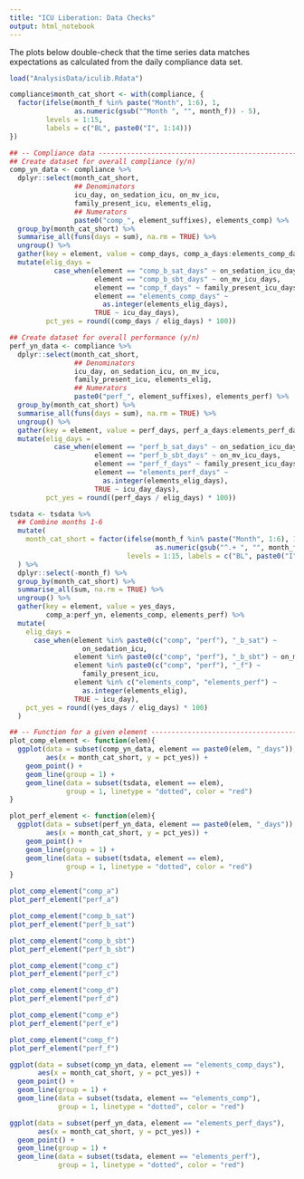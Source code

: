 ```yaml
---
title: "ICU Liberation: Data Checks"
output: html_notebook
---
```


The plots below double-check that the time series data matches expectations as
calculated from the daily compliance data set.

```r
load("AnalysisData/iculib.Rdata")
```

```r
compliance$month_cat_short <- with(compliance, {
  factor(ifelse(month_f %in% paste("Month", 1:6), 1,
                as.numeric(gsub("^Month ", "", month_f)) - 5),
         levels = 1:15,
         labels = c("BL", paste0("I", 1:14)))
})

## -- Compliance data ----------------------------------------------------------
## Create dataset for overall compliance (y/n)
comp_yn_data <- compliance %>%
  dplyr::select(month_cat_short,
                ## Denominators
                icu_day, on_sedation_icu, on_mv_icu,
                family_present_icu, elements_elig,
                ## Numerators
                paste0("comp_", element_suffixes), elements_comp) %>%
  group_by(month_cat_short) %>%
  summarise_all(funs(days = sum), na.rm = TRUE) %>%
  ungroup() %>%
  gather(key = element, value = comp_days, comp_a_days:elements_comp_days) %>%
  mutate(elig_days =
           case_when(element == "comp_b_sat_days" ~ on_sedation_icu_days,
                     element == "comp_b_sbt_days" ~ on_mv_icu_days,
                     element == "comp_f_days" ~ family_present_icu_days,
                     element == "elements_comp_days" ~
                       as.integer(elements_elig_days),
                     TRUE ~ icu_day_days),
         pct_yes = round((comp_days / elig_days) * 100))

## Create dataset for overall performance (y/n)
perf_yn_data <- compliance %>%
  dplyr::select(month_cat_short,
                ## Denominators
                icu_day, on_sedation_icu, on_mv_icu,
                family_present_icu, elements_elig,
                ## Numerators
                paste0("perf_", element_suffixes), elements_perf) %>%
  group_by(month_cat_short) %>%
  summarise_all(funs(days = sum), na.rm = TRUE) %>%
  ungroup() %>%
  gather(key = element, value = perf_days, perf_a_days:elements_perf_days) %>%
  mutate(elig_days =
           case_when(element == "perf_b_sat_days" ~ on_sedation_icu_days,
                     element == "perf_b_sbt_days" ~ on_mv_icu_days,
                     element == "perf_f_days" ~ family_present_icu_days,
                     element == "elements_perf_days" ~
                       as.integer(elements_elig_days),
                     TRUE ~ icu_day_days),
         pct_yes = round((perf_days / elig_days) * 100))

```

```r
tsdata <- tsdata %>%
  ## Combine months 1-6
  mutate(
    month_cat_short = factor(ifelse(month_f %in% paste("Month", 1:6), 1,
                                    as.numeric(gsub("^.+ ", "", month_f)) - 5),
                             levels = 1:15, labels = c("BL", paste0("I", 1:14)))
  ) %>%
  dplyr::select(-month_f) %>%
  group_by(month_cat_short) %>%
  summarise_all(sum, na.rm = TRUE) %>%
  ungroup() %>%
  gather(key = element, value = yes_days,
         comp_a:perf_yn, elements_comp, elements_perf) %>%
  mutate(
    elig_days =
      case_when(element %in% paste0(c("comp", "perf"), "_b_sat") ~
                  on_sedation_icu,
                element %in% paste0(c("comp", "perf"), "_b_sbt") ~ on_mv_icu,
                element %in% paste0(c("comp", "perf"), "_f") ~
                  family_present_icu,
                element %in% c("elements_comp", "elements_perf") ~
                  as.integer(elements_elig),
                TRUE ~ icu_day),
    pct_yes = round((yes_days / elig_days) * 100)
  )

```

```r
## -- Function for a given element ---------------------------------------------
plot_comp_element <- function(elem){
  ggplot(data = subset(comp_yn_data, element == paste0(elem, "_days")),
         aes(x = month_cat_short, y = pct_yes)) +
    geom_point() +
    geom_line(group = 1) +
    geom_line(data = subset(tsdata, element == elem),
              group = 1, linetype = "dotted", color = "red")
}

plot_perf_element <- function(elem){
  ggplot(data = subset(perf_yn_data, element == paste0(elem, "_days")),
         aes(x = month_cat_short, y = pct_yes)) +
    geom_point() +
    geom_line(group = 1) +
    geom_line(data = subset(tsdata, element == elem),
              group = 1, linetype = "dotted", color = "red")
}

```

```r
plot_comp_element("comp_a")
plot_perf_element("perf_a")

```
```r
plot_comp_element("comp_b_sat")
plot_perf_element("perf_b_sat")

```

```r
plot_comp_element("comp_b_sbt")
plot_perf_element("perf_b_sbt")

```

```r
plot_comp_element("comp_c")
plot_perf_element("perf_c")

```

```r
plot_comp_element("comp_d")
plot_perf_element("perf_d")

```

```r
plot_comp_element("comp_e")
plot_perf_element("perf_e")

```

```r
plot_comp_element("comp_f")
plot_perf_element("perf_f")

```

```r
ggplot(data = subset(comp_yn_data, element == "elements_comp_days"),
       aes(x = month_cat_short, y = pct_yes)) +
  geom_point() +
  geom_line(group = 1) +
  geom_line(data = subset(tsdata, element == "elements_comp"),
            group = 1, linetype = "dotted", color = "red")

ggplot(data = subset(perf_yn_data, element == "elements_perf_days"),
       aes(x = month_cat_short, y = pct_yes)) +
  geom_point() +
  geom_line(group = 1) +
  geom_line(data = subset(tsdata, element == "elements_perf"),
            group = 1, linetype = "dotted", color = "red")

```
